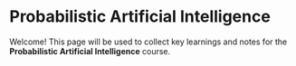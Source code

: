 # Probabilistic Artificial Intelligence

Welcome! This page will be used to collect key learnings and notes for the **Probabilistic Artificial Intelligence** course.